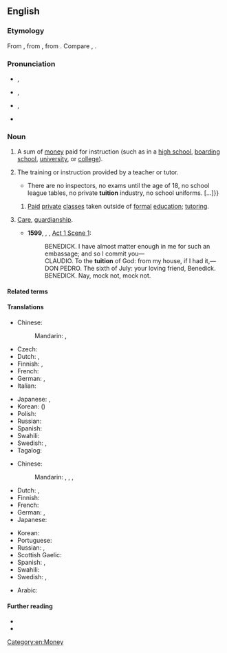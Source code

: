 ==English==
{{wikipedia}}

===Etymology===
From {{der|en|fro}}, from {{der|en|la|tuitiō|t=guard, protection, defense}}, from {{m|la|tuēri|t=to watch, guard, see, observe}}. Compare {{m|en|intuition}}, {{m|en|tutor}}.

===Pronunciation===
* {{a|GenAm}} {{enPR|to͞oĭ'shən}}, {{IPA|/tuˈɪʃən/|lang=en}}
* {{a|RP}} {{enPR|tyo͞oĭ'shən}}, {{IPA|/tjuːˈɪʃən/|lang=en}}
* {{a|India}} {{enPR|tyo͞o'shən}}, {{IPA|/ˈtjuːʃən/|lang=en}}
* {{rhymes|ɪʃən|lang=en}}

===Noun===
{{en-noun|~}}

# {{lb|en|North American}} A sum of [[money]] paid for instruction (such as in a [[high school]], [[boarding school]], [[university]], or [[college]]).
#: {{ux|en|These [[rosemaling]] workshops are no place for anyone who wants to pester me or the students with the "white privilege" card, [[inter alia]]. Therefore, I reserve the right to refund the '''tuition''' of such men and women, kick them out the door, and bar them from at least two of my future events.}}
# The training or instruction provided by a teacher or tutor.
#* {{quote-magazine|date=2013-07-19|author={{w|Peter Wilby}}
|volume=189|issue=6|page=30|magazine={{w|The Guardian Weekly}}
|title=[http://www.theguardian.com/education/2013/jul/01/education-michael-gove-finland-gcse Finland spreads word on schools]
|passage=Imagine a country where children do nothing but play until they start compulsory schooling at age seven. Then, without exception, they attend comprehensives until the age of 16.{{...}}There are no inspectors, no exams until the age of 18, no school league tables, no private '''tuition''' industry, no school uniforms.&nbsp;[&hellip;]}}
## {{lb|en|India}} [[paid|Paid]] [[private]] [[class]]es taken outside of [[formal]] [[education]]; [[tutoring]]. {{q|also used attributively}}
##: {{ux|en|'''tuition''' classes}}
# {{lb|en|archaic}} [[care|Care]], [[guardianship]].
#* '''1599''', {{w|William Shakespeare}}, {{w|Much Ado About Nothing}}, [[s:Much Ado About Nothing (Shakespeare)|Act 1 Scene 1]]:
#*: BENEDICK. I have almost matter enough in me for such an embassage; and so I commit you—
#*: CLAUDIO. To the '''tuition''' of God: from my house, if I had it,—
#*: DON PEDRO. The sixth of July: your loving friend, Benedick.
#*: BENEDICK. Nay, mock not, mock not.

====Related terms====
{{rel3|lang=en|[[tutelage]]
|[[tutelar]]
|[[tutelary]]
|[[tutor]]
|[[tutorial]]}}

====Translations====
{{trans-top|sum of money paid for instruction}}
* Chinese:
*: Mandarin: {{t+|cmn|學費|sc=Hani}}, {{t+|cmn|学费|tr=xuéfèi|sc=Hani}}
* Czech: {{t|cs|školné|n}}
* Dutch: {{t+|nl|toelage|f}}, {{t|nl|studietoelage|f}}
* Finnish: {{t+|fi|lukukausimaksu}}, {{t|fi|koulumaksu}}
* French: {{t|fr|frais de scolarité|m-p}}
* German: {{t+|de|Studiengebühr|f}}, {{t|de|Unterrichtsgebühr|f}}
* Italian: {{t+|it|retta|f}}
{{trans-mid}}
* Japanese: {{t+|ja|学費|tr=がくひ, gakuhi|sc=Jpan}}, {{t+|ja|授業料|tr=じゅぎょうりょう, jugyōryō|sc=Jpan}}
* Korean: {{t+|ko|학비}} ({{t+|ko|學費}})
* Polish: {{t|pl|czesne|n}}
* Russian: {{t|ru|пла́та за обуче́ние|f}}
* Spanish: {{t+|es|colegiatura|f}}
* Swahili: {{t+|sw|masomo ya ziada}}
* Swedish: {{t|sv|undervisningsarvode}}, {{t|sv|undervisningsavgift}}
* Tagalog: {{t|tl|bayadturo}}
{{trans-bottom}}

{{trans-top|training or instruction provided by a teacher or tutor}}
* Chinese:
*: Mandarin: {{t+|cmn|講課|sc=Hani}}, {{t+|cmn|讲课|tr=jiǎngkè|sc=Hani}}, {{qualifier|especially after school/work}} {{t+|cmn|補習|sc=Hani}}, {{t+|cmn|补习|tr=bǔxí|sc=Hani}}
* Dutch: {{t+|nl|bijscholing|f}}, {{t+|nl|bijles|f}}
* Finnish: {{t+|fi|opetus}}
* French: {{t+|fr|cours|m-p}}
* German: {{t+|de|Tutorium|n}}, {{t+|de|Unterricht|m}}
* Japanese: {{t+|ja|教育|tr=きょういく, kyōiku|sc=Jpan}}
{{trans-mid}}
* Korean: {{t+|ko|교육}}
* Portuguese: {{t|pt|tutelagem|f}}
* Russian: {{t+|ru|обуче́ние|n}}, {{t+|ru|заня́тия|p}}
* Scottish Gaelic: {{t|gd|teagasg|m}}
* Spanish: {{t+|es|enseñanza|f}}, {{t+|es|clases|f-p}}
* Swahili: {{t+|sw|masomo ya ziada}}
* Swedish: {{t+|sv|undervisning}}, {{t|sv|handledning}}
{{trans-bottom}}

{{checktrans-top}}
* Arabic: {{t-check|ar|اجور الدراسَة}}
{{trans-mid}}
{{trans-bottom}}

====Further reading====
* {{R:Webster 1913}}
* {{R:Century 1911}}

[[Category:en:Money]]